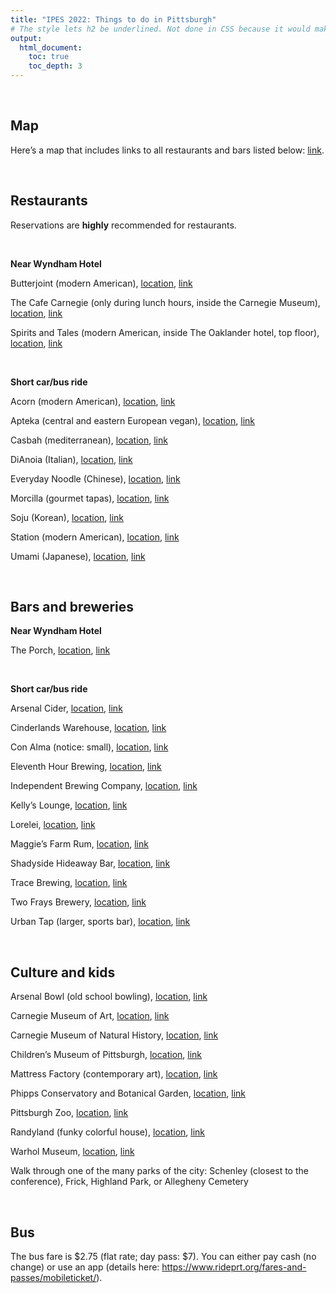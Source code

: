 ```yaml
---
title: "IPES 2022: Things to do in Pittsburgh"
# The style lets h2 be underlined. Not done in CSS because it would make home page uglier.
output:
  html_document:
    toc: true
    toc_depth: 3
---
```


<!-- <br>  -->

<!-- Please reach out to Michaël Aklin (aklin@pitt.edu) for any questions about things to do in Pittsburgh. -->


<br>


## Map

Here's a map that includes links to all restaurants and bars listed below: [link](https://www.google.com/maps/d/embed?mid=1hzJY0-k0Bp005_33NEIDqKyvrJld0_Q&ehbc=2E312F).

<!-- https://www.google.com/maps/d/edit?mid=1hzJY0-k0Bp005_33NEIDqKyvrJld0_Q&usp=sharing -->

<br>

## Restaurants

Reservations are **highly** recommended for restaurants. 

<br>

**Near Wyndham Hotel**

Butterjoint (modern American), [location](https://goo.gl/maps/Zk4w23vb9S2MZscZ9), [link](https://butterjoint.com/)

The Cafe Carnegie (only during lunch hours, inside the Carnegie Museum), [location](https://goo.gl/maps/hxaioEVPtCHU1XWk8), [link](https://thecafecarnegie.com/menu.html)

Spirits and Tales (modern American, inside The Oaklander hotel, top floor), [location](https://goo.gl/maps/yXbj1SxXrLNamyat7), [link](https://www.spiritsandtales.com/)

<br>

**Short car/bus ride**

Acorn (modern American), [location](https://g.page/acornpgh?share), [link](http://acornpgh.com/dinner-menu/)

Apteka (central and eastern European vegan), [location](https://goo.gl/maps/egw4kbN8283x4vTa7), [link](https://aptekapgh.com/)

Casbah (mediterranean), [location](https://goo.gl/maps/ktao7oJvzWmeKgqs6), [link](https://www.casbah.kitchen/)

DiAnoia (Italian), [location](https://g.page/DiAnoiasEatery?share), [link](https://www.dianoiaseatery.com/menu/)

Everyday Noodle (Chinese), [location](https://g.page/EverydayNoodles?share), [link](http://everydaynoodles.net/)

Morcilla (gourmet tapas), [location](https://goo.gl/maps/KGNRR4BkrseK7YZXA), [link](https://www.morcillapittsburgh.com/menus)

Soju (Korean), [location](https://g.page/SojuPgh?share), [link](https://simonchough.wixsite.com/sojupgh/menus)

Station (modern American), [location](https://g.page/StationPgh?share), [link](http://www.station4744.com/#home)

Umami (Japanese), [location](https://g.page/UmamiPgh?share), [link](https://umamipgh.com/)

<br>

## Bars and breweries

**Near Wyndham Hotel**

The Porch, [location](https://goo.gl/maps/99bST48D8KNq9hCm8), [link](https://www.dineattheporch.com/schenley/menu)

<br>

**Short car/bus ride**

Arsenal Cider, [location](https://goo.gl/maps/jugb9mUkfU2B2gZq9), [link](http://www.arsenalciderhouse.com/)

Cinderlands Warehouse, [location](https://g.page/CinderlandsWarehouse?share), [link](https://www.cinderlands.com/)

Con Alma (notice: small), [location](https://goo.gl/maps/UQLXfkey87B9pUuTA), [link](http://conalmapgh.com/)

Eleventh Hour Brewing, [location](https://goo.gl/maps/b8UNXn5RmtHgfHv19), [link](http://www.11thhourbrews.com/)

Independent Brewing Company, [location](https://goo.gl/maps/pESq6416v5JWoFG28), [link](http://www.independentpgh.com/)

Kelly's Lounge, [location](https://goo.gl/maps/69jfyzjgYcgyASJP7), [link](https://kellysbarlounge.com/)

Lorelei, [location](https://goo.gl/maps/akK5AR3w2rgtWEcj7), [link](https://lorelei-to-go.square.site/)

Maggie's Farm Rum, [location](https://goo.gl/maps/CBkB2NSTfF4DEHT18), [link](http://www.maggiesfarmrum.com/)

Shadyside Hideaway Bar, [location](https://goo.gl/maps/aj9XEEZLdq1fpPKj8), [link](https://m.facebook.com/profile.php?id=100054259310199&_rdr)

Trace Brewing, [location](https://g.page/tracebrewing?share), [link](http://www.tracebloomfield.com/)

Two Frays Brewery, [location](https://goo.gl/maps/HmCGi1D7bHUXK5ks5), [link](https://www.twofraysbrewery.com/menu)

Urban Tap (larger, sports bar), [location](https://g.page/urban-tap-pittsburgh?share), [link](https://www.theurbantap.com/menu)

<br>

## Culture and kids

Arsenal Bowl (old school bowling), [location](https://g.page/ArsenalBowl?share), [link](http://arsenalbowl.com/)

Carnegie Museum of Art, [location](https://goo.gl/maps/7QwuZSa5TA9D6a2TA), [link](https://cmoa.org/)

Carnegie Museum of Natural History, [location](https://goo.gl/maps/a7vBBAvHAdqykxdC7), [link](https://carnegiemnh.org/)

Children's Museum of Pittsburgh, [location](https://g.page/pittsburghkids?share), [link](https://www.pittsburghkids.org/)

Mattress Factory (contemporary art), [location](https://goo.gl/maps/KZQvky6hm7CNWJ2t5), [link](http://mattress.org/)

Phipps Conservatory and Botanical Garden, [location](https://goo.gl/maps/zNcF3Tw2zEfLj6QG8), [link](https://phipps.conservatory.org/visit-and-explore/visit/cafe-phipps/)

Pittsburgh Zoo, [location](https://g.page/pghzoo?share), [link](https://www.pittsburghzoo.org/)

Randyland (funky colorful house), [location](https://g.page/RandyLand?share), [link](https://randy.land/)

Warhol Museum, [location](https://g.page/thewarholmuseum?share), [link](https://www.warhol.org/)

Walk through one of the many parks of the city: Schenley (closest to the conference), Frick, Highland Park, or Allegheny Cemetery 

<br>

## Bus

The bus fare is $2.75 (flat rate; day pass: $7). You can either pay cash (no change) or use an app (details here: [https://www.rideprt.org/fares-and-passes/mobileticket/](https://www.rideprt.org/fares-and-passes/mobileticket/)).

<br>

<br>

